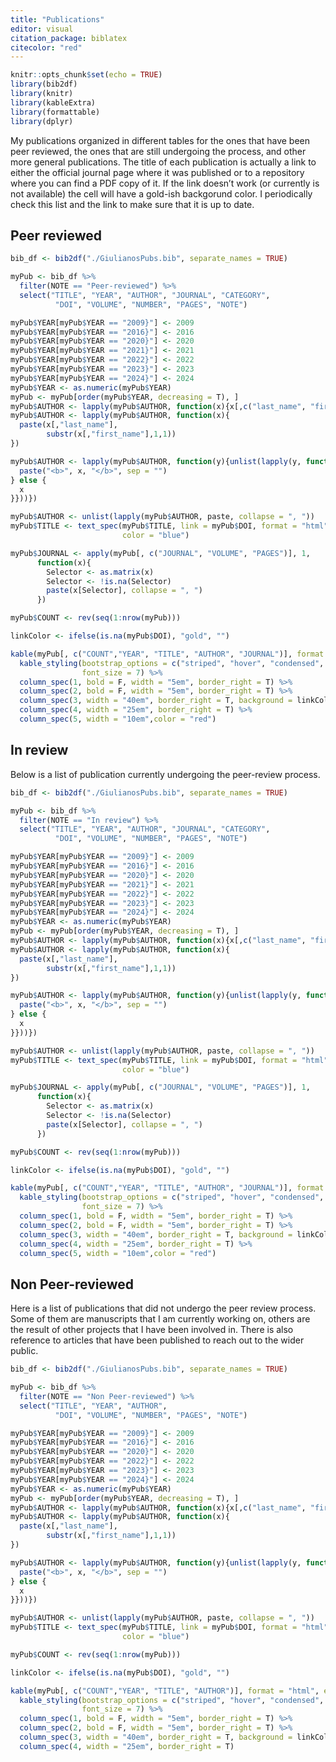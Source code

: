 ```yaml
---
title: "Publications"
editor: visual
citation_package: biblatex
citecolor: "red"
---
```


```r
knitr::opts_chunk$set(echo = TRUE)
library(bib2df)
library(knitr)
library(kableExtra)
library(formattable)
library(dplyr)
```


My publications organized in different tables for the ones that have been peer reviewed, the ones that are still undergoing the process, and other more general publications. The title of each publication is actually a link to either the official journal page where it was published or to a repository where you can find a PDF copy of it. If the link doesn't work (or currently is not available) the cell will have a gold-ish backgorund color. I periodically check this list and the link to make sure that it is up to date.


## Peer reviewed

```r
bib_df <- bib2df("./GiulianosPubs.bib", separate_names = TRUE)

myPub <- bib_df %>% 
  filter(NOTE == "Peer-reviewed") %>% 
  select("TITLE", "YEAR", "AUTHOR", "JOURNAL", "CATEGORY",
          "DOI", "VOLUME", "NUMBER", "PAGES", "NOTE")

myPub$YEAR[myPub$YEAR == "2009}"] <- 2009
myPub$YEAR[myPub$YEAR == "2016}"] <- 2016
myPub$YEAR[myPub$YEAR == "2020}"] <- 2020
myPub$YEAR[myPub$YEAR == "2021}"] <- 2021
myPub$YEAR[myPub$YEAR == "2022}"] <- 2022
myPub$YEAR[myPub$YEAR == "2023}"] <- 2023
myPub$YEAR[myPub$YEAR == "2024}"] <- 2024
myPub$YEAR <- as.numeric(myPub$YEAR)
myPub <- myPub[order(myPub$YEAR, decreasing = T), ]
myPub$AUTHOR <- lapply(myPub$AUTHOR, function(x){x[,c("last_name", "first_name")]})
myPub$AUTHOR <- lapply(myPub$AUTHOR, function(x){
  paste(x[,"last_name"],
        substr(x[,"first_name"],1,1))
})

myPub$AUTHOR <- lapply(myPub$AUTHOR, function(y){unlist(lapply(y, function(x){if (x == "Colosimo G"){
  paste("<b>", x, "</b>", sep = "")
} else {
  x
}}))})

myPub$AUTHOR <- unlist(lapply(myPub$AUTHOR, paste, collapse = ", "))
myPub$TITLE <- text_spec(myPub$TITLE, link = myPub$DOI, format = "html",
                         color = "blue")

myPub$JOURNAL <- apply(myPub[, c("JOURNAL", "VOLUME", "PAGES")], 1,
      function(x){
        Selector <- as.matrix(x)
        Selector <- !is.na(Selector)
        paste(x[Selector], collapse = ", ")
      })

myPub$COUNT <- rev(seq(1:nrow(myPub)))

linkColor <- ifelse(is.na(myPub$DOI), "gold", "")

kable(myPub[, c("COUNT","YEAR", "TITLE", "AUTHOR", "JOURNAL")], format = "html", escape = F) %>%
  kable_styling(bootstrap_options = c("striped", "hover", "condensed", "responsive"),
                font_size = 7) %>%
  column_spec(1, bold = F, width = "5em", border_right = T) %>%
  column_spec(2, bold = F, width = "5em", border_right = T) %>%
  column_spec(3, width = "40em", border_right = T, background = linkColor) %>%
  column_spec(4, width = "25em", border_right = T) %>%
  column_spec(5, width = "10em",color = "red")
```


## In review

Below is a list of publication currently undergoing the peer-review process.

```r
bib_df <- bib2df("./GiulianosPubs.bib", separate_names = TRUE)

myPub <- bib_df %>% 
  filter(NOTE == "In review") %>% 
  select("TITLE", "YEAR", "AUTHOR", "JOURNAL", "CATEGORY",
          "DOI", "VOLUME", "NUMBER", "PAGES", "NOTE")

myPub$YEAR[myPub$YEAR == "2009}"] <- 2009
myPub$YEAR[myPub$YEAR == "2016}"] <- 2016
myPub$YEAR[myPub$YEAR == "2020}"] <- 2020
myPub$YEAR[myPub$YEAR == "2021}"] <- 2021
myPub$YEAR[myPub$YEAR == "2022}"] <- 2022
myPub$YEAR[myPub$YEAR == "2023}"] <- 2023
myPub$YEAR[myPub$YEAR == "2024}"] <- 2024
myPub$YEAR <- as.numeric(myPub$YEAR)
myPub <- myPub[order(myPub$YEAR, decreasing = T), ]
myPub$AUTHOR <- lapply(myPub$AUTHOR, function(x){x[,c("last_name", "first_name")]})
myPub$AUTHOR <- lapply(myPub$AUTHOR, function(x){
  paste(x[,"last_name"],
        substr(x[,"first_name"],1,1))
})

myPub$AUTHOR <- lapply(myPub$AUTHOR, function(y){unlist(lapply(y, function(x){if (x == "Colosimo G"){
  paste("<b>", x, "</b>", sep = "")
} else {
  x
}}))})

myPub$AUTHOR <- unlist(lapply(myPub$AUTHOR, paste, collapse = ", "))
myPub$TITLE <- text_spec(myPub$TITLE, link = myPub$DOI, format = "html",
                         color = "blue")

myPub$JOURNAL <- apply(myPub[, c("JOURNAL", "VOLUME", "PAGES")], 1,
      function(x){
        Selector <- as.matrix(x)
        Selector <- !is.na(Selector)
        paste(x[Selector], collapse = ", ")
      })

myPub$COUNT <- rev(seq(1:nrow(myPub)))

linkColor <- ifelse(is.na(myPub$DOI), "gold", "")

kable(myPub[, c("COUNT","YEAR", "TITLE", "AUTHOR", "JOURNAL")], format = "html", escape = F) %>%
  kable_styling(bootstrap_options = c("striped", "hover", "condensed", "responsive"),
                font_size = 7) %>%
  column_spec(1, bold = F, width = "5em", border_right = T) %>%
  column_spec(2, bold = F, width = "5em", border_right = T) %>%
  column_spec(3, width = "40em", border_right = T, background = linkColor) %>%
  column_spec(4, width = "25em", border_right = T) %>%
  column_spec(5, width = "10em",color = "red")

```


## Non Peer-reviewed

Here is a list of publications that did not undergo the peer review process. Some of them are manuscripts that I am currently working on, others are the result of other projects that I have been involved in. There is also reference to articles that have been published to reach out to the wider public.

```r
bib_df <- bib2df("./GiulianosPubs.bib", separate_names = TRUE)

myPub <- bib_df %>% 
  filter(NOTE == "Non Peer-reviewed") %>% 
  select("TITLE", "YEAR", "AUTHOR",
          "DOI", "VOLUME", "NUMBER", "PAGES", "NOTE")

myPub$YEAR[myPub$YEAR == "2009}"] <- 2009
myPub$YEAR[myPub$YEAR == "2016}"] <- 2016
myPub$YEAR[myPub$YEAR == "2020}"] <- 2020
myPub$YEAR[myPub$YEAR == "2022}"] <- 2022
myPub$YEAR[myPub$YEAR == "2023}"] <- 2023
myPub$YEAR[myPub$YEAR == "2024}"] <- 2024
myPub$YEAR <- as.numeric(myPub$YEAR)
myPub <- myPub[order(myPub$YEAR, decreasing = T), ]
myPub$AUTHOR <- lapply(myPub$AUTHOR, function(x){x[,c("last_name", "first_name")]})
myPub$AUTHOR <- lapply(myPub$AUTHOR, function(x){
  paste(x[,"last_name"],
        substr(x[,"first_name"],1,1))
})

myPub$AUTHOR <- lapply(myPub$AUTHOR, function(y){unlist(lapply(y, function(x){if (x == "Colosimo G"){
  paste("<b>", x, "</b>", sep = "")
} else {
  x
}}))})

myPub$AUTHOR <- unlist(lapply(myPub$AUTHOR, paste, collapse = ", "))
myPub$TITLE <- text_spec(myPub$TITLE, link = myPub$DOI, format = "html",
                         color = "blue")

myPub$COUNT <- rev(seq(1:nrow(myPub)))

linkColor <- ifelse(is.na(myPub$DOI), "gold", "")

kable(myPub[, c("COUNT","YEAR", "TITLE", "AUTHOR")], format = "html", escape = F) %>%
  kable_styling(bootstrap_options = c("striped", "hover", "condensed", "responsive"),
                font_size = 7) %>%
  column_spec(1, bold = F, width = "5em", border_right = T) %>%
  column_spec(2, bold = F, width = "5em", border_right = T) %>%
  column_spec(3, width = "40em", border_right = T, background = linkColor) %>%
  column_spec(4, width = "25em", border_right = T)
```


